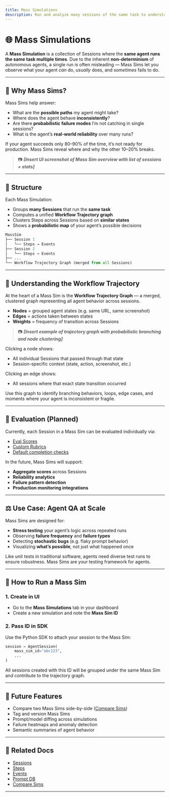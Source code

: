 ```yaml
---
title: Mass Simulations
description: Run and analyze many sessions of the same task to understand probabilistic agent behavior at scale.
---
```



# 🌐 Mass Simulations

A **Mass Simulation** is a collection of Sessions where the **same agent runs the same task multiple times**. Due to the inherent **non-determinism** of autonomous agents, a single run is often misleading — Mass Sims let you observe what your agent *can* do, *usually* does, and *sometimes* fails to do.

---

## 🎯 Why Mass Sims?

Mass Sims help answer:

- What are the **possible paths** my agent might take?
- Where does the agent behave **inconsistently**?
- Are there **probabilistic failure modes** I’m not catching in single sessions?
- What is the agent’s **real-world reliability** over many runs?

<Callout type="warning">
If your agent succeeds only 80–90% of the time, it’s not ready for production. Mass Sims reveal where and why the other 10–20% breaks.
</Callout>

> 📷 _**[Insert UI screenshot of Mass Sim overview with list of sessions + stats]**_

---

## 🧬 Structure

Each Mass Simulation:

- Groups **many Sessions** that run the **same task**
- Computes a unified **Workflow Trajectory graph**
- Clusters Steps across Sessions based on **similar states**
- Shows a **probabilistic map** of your agent’s possible decisions

```python
MassSim
├── Session 1
│   └── Steps → Events
├── Session 2
│   └── Steps → Events
├── ...
└── Workflow Trajectory Graph (merged from all Sessions)
```

---

## 🧠 Understanding the Workflow Trajectory

At the heart of a Mass Sim is the **Workflow Trajectory Graph** — a merged, clustered graph representing all agent behavior across sessions.

- **Nodes** = grouped agent states (e.g. same URL, same screenshot)
- **Edges** = actions taken between states
- **Weights** = frequency of transition across Sessions

> 📷 _**[Insert example of trajectory graph with probabilistic branching and node clustering]**_

Clicking a node shows:

- All individual Sessions that passed through that state
- Session-specific context (state, action, screenshot, etc.)

Clicking an edge shows:

- All sessions where that exact state transition occurred

<Callout type="info">
Use this graph to identify branching behaviors, loops, edge cases, and moments where your agent is inconsistent or fragile.
</Callout>

---

## 🧪 Evaluation (Planned)

Currently, each Session in a Mass Sim can be evaluated individually via:

- [Eval Scores](/sessions#evaluation-and-scoring)
- [Custom Rubrics](/sessions#rubric-based-evaluation)
- [Default completion checks](/sessions#default-evaluation)

In the future, Mass Sims will support:

- **Aggregate scores** across Sessions
- **Reliability analytics**
- **Failure pattern detection**
- **Production monitoring integrations**

---

## ⚖️ Use Case: Agent QA at Scale

Mass Sims are designed for:

- **Stress testing** your agent’s logic across repeated runs
- Observing **failure frequency** and **failure types**
- Detecting **stochastic bugs** (e.g. flaky prompt behavior)
- Visualizing **what’s possible**, not just what happened once

<Callout type="note">
Like unit tests in traditional software, agents need diverse test runs to ensure robustness. Mass Sims are your testing framework for agents.
</Callout>

---

## 🚀 How to Run a Mass Sim

### 1. Create in UI

- Go to the **Mass Simulations** tab in your dashboard
- Create a new simulation and note the **Mass Sim ID**

### 2. Pass ID in SDK

Use the Python SDK to attach your session to the Mass Sim:

```python
session = AgentSession(
    mass_sim_id="abc123",
    ...
)
```

All sessions created with this ID will be grouped under the same Mass Sim and contribute to the trajectory graph.

---

## 🔮 Future Features

- Compare two Mass Sims side-by-side ([Compare Sims](/compare-sims))
- Tag and version Mass Sims
- Prompt/model diffing across simulations
- Failure heatmaps and anomaly detection
- Semantic summaries of agent behavior

---

## 🔗 Related Docs

- [Sessions](/sessions)
- [Steps](/steps)
- [Events](/events)
- [Prompt DB](/prompt-db)
- [Compare Sims](/compare-sims)

---